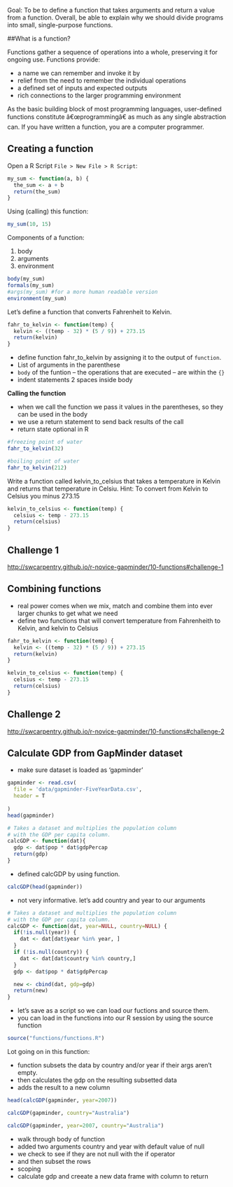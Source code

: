 Goal: To be to define a function that takes arguments and return a value from a function. Overall, 
be able to explain why we should divide programs into small, single-purpose functions.


##What is a function?

Functions gather a sequence of operations into a whole, preserving it for ongoing use. Functions provide:

* a name we can remember and invoke it by
* relief from the need to remember the individual operations
* a defined set of inputs and expected outputs
* rich connections to the larger programming environment

As the basic building block of most programming languages, user-defined functions constitute â€œprogrammingâ€ as much as any single abstraction can. If you have written a function, you are a computer programmer.

## Creating a function 

Open a R Script `File > New File > R Script`:

```r
my_sum <- function(a, b) {
  the_sum <- a + b
  return(the_sum)
}
```

Using (calling) this function: 

```r
my_sum(10, 15)

```

Components of a function: 

1. body 
2. arguments
3. environment

```r
body(my_sum)
formals(my_sum)
#args(my_sum) #for a more human readable version
environment(my_sum)

```

Let's define a function that converts Fahrenheit to Kelvin.

```r
fahr_to_kelvin <- function(temp) {
  kelvin <- ((temp - 32) * (5 / 9)) + 273.15
  return(kelvin)
}
```

* define function fahr_to_kelvin by assigning it to the output of `function`. 
* List of arguments in the parenthese
* `body` of the funtion -- the operations that are executed -- are within the `{}`
* indent statements 2 spaces inside body

**Calling the function** 

* when we call the function we pass it values in the parentheses, so they can be used in the body
* we use a return statement to send back results of the call
* return state optional in R 

```r
#freezing point of water
fahr_to_kelvin(32)

#boiling point of water
fahr_to_kelvin(212)
```

Write a function called kelvin_to_celsius that takes a temperature in Kelvin and returns that temperature in Celsiu. Hint: To convert from Kelvin to Celsius you minus 273.15
```r

kelvin_to_celsius <- function(temp) {
  celsius <- temp - 273.15
  return(celsius)
}

```

## Challenge 1

<http://swcarpentry.github.io/r-novice-gapminder/10-functions#challenge-1>

## Combining functions

* real power comes when we mix, match and combine them into ever larger chunks to get what we need
* define two functions that will convert temperature from Fahrenheith to Kelvin, and kelvin to Celsius

```r
fahr_to_kelvin <- function(temp) {
  kelvin <- ((temp - 32) * (5 / 9)) + 273.15
  return(kelvin)
}

kelvin_to_celsius <- function(temp) {
  celsius <- temp - 273.15
  return(celsius)
}
```

## Challenge 2

<http://swcarpentry.github.io/r-novice-gapminder/10-functions#challenge-2>

## Calculate GDP from GapMinder dataset

* make sure dataset is loaded as 'gapminder'

```r
gapminder <- read.csv(
  file = 'data/gapminder-FiveYearData.csv',
  header = T
  
)
head(gapminder)
```


```r
# Takes a dataset and multiplies the population column
# with the GDP per capita column.
calcGDP <- function(dat){
  gdp <- dat$pop * dat$gdpPercap
  return(gdp)
}

```

* defined calcGDP by using function.
```r

calcGDP(head(gapminder))

```

* not very informative. let's add country and year to our arguments

```r
# Takes a dataset and multiplies the population column
# with the GDP per capita column.
calcGDP <- function(dat, year=NULL, country=NULL) {
  if(!is.null(year)) {
    dat <- dat[dat$year %in% year, ]
  }
  if (!is.null(country)) {
    dat <- dat[dat$country %in% country,]
  }
  gdp <- dat$pop * dat$gdpPercap

  new <- cbind(dat, gdp=gdp)
  return(new)
}

```

* let's save as a script so we can load our fuctions and source them.
* you can load in the functions into our R session by using the source function

```r
source("functions/functions.R")
```

Lot going on in this function: 

* function subsets the data by country and/or year if their args aren't empty. 
* then calculates the gdp on the resulting subsetted data
* adds the result to a new column

```r
head(calcGDP(gapminder, year=2007))

```
```r
calcGDP(gapminder, country="Australia")

```

```r
calcGDP(gapminder, year=2007, country="Australia")

```

* walk through body of function
* added two arguments country and year with default value of null
* we check to see if they are not null with the if operator 
* and then subset the rows
* scoping 
* calculate gdp and creeate a new data frame with column to return 
